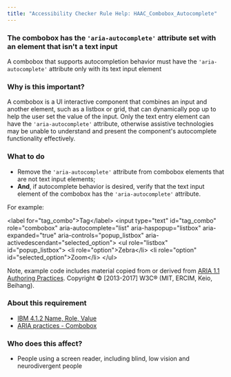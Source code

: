 ```yaml
---
title: "Accessibility Checker Rule Help: HAAC_Combobox_Autocomplete"
---
```


<div className="toolHelp">
<Row>
<Column colLg={16} colMd={8} colSm={4} className="toolHead">

### The combobox has the `'aria-autocomplete'` attribute set with an element that isn't a text input

<div id="locLevel"></div>

A combobox that supports autocompletion behavior must have the `'aria-autocomplete'` attribute only with its text input element

</Column>
</Row>
<Row>
<Column colLg={11} colMd={5} colSm={4} className="toolMain">

### Why is this important?

A combobox is a UI interactive component that combines an input and another element, such as a listbox or grid, that can dynamically pop up to help the user set the value of the input. Only the text entry element can have the `'aria-autocomplete'` attribute, otherwise assistive technologies may be unable to understand and present the component's autocomplete functionality effectively.

<div id="locSnippet"></div>

### What to do

* Remove the `'aria-autocomplete'` attribute from combobox elements that are not text input elements;
* **And**, if autocomplete behavior is desired, verify that the text input element of the combobox has the `'aria-autocomplete'` attribute.

For example: 

<CodeSnippet type="multi" light={true}> &lt;label for="tag_combo"&gt;Tag&lt;/label&gt;
  &lt;input type="text" id="tag_combo"
      role="combobox" aria-autocomplete="list"
      aria-haspopup="listbox" aria-expanded="true"
      aria-controls="popup_listbox" aria-activedescendant="selected_option"&gt;
&lt;ul role="listbox" id="popup_listbox"&gt;
   &lt;li role="option"&gt;Zebra&lt;/li&gt;
   &lt;li role="option" id="selected_option"&gt;Zoom&lt;/li&gt;
&lt;/ul&gt;</CodeSnippet>

Note, example code includes material copied from or derived from [ARIA 1.1 Authoring Practices](https://www.w3.org/TR/wai-aria-practices-1.1/examples/combobox/aria1.1pattern/listbox-combo.html). Copyright © [2013-2017] W3C® (MIT, ERCIM, Keio, Beihang).

</Column>
<Column colLg={5} colMd={3} colSm={4} className="toolLeft">

### About this requirement

* [IBM 4.1.2 Name, Role, Value](https://www.ibm.com/able/requirements/requirements/#4_1_2)  
* [ARIA practices - Combobox](https://w3c.github.io/aria-practices/#combobox)

### Who does this affect?

* People using a screen reader, including blind, low vision and neurodivergent people

</Column>
</Row>
</div>


